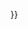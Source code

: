 <noinclude>{{AutoTemplateDoc}}</noinclude>{{Notability|{{{1|}}}|{{{2|}}}|{{{3|}}}|{{{4|}}}|time={{<includeonly>subst:</includeonly>#time:c}}}}